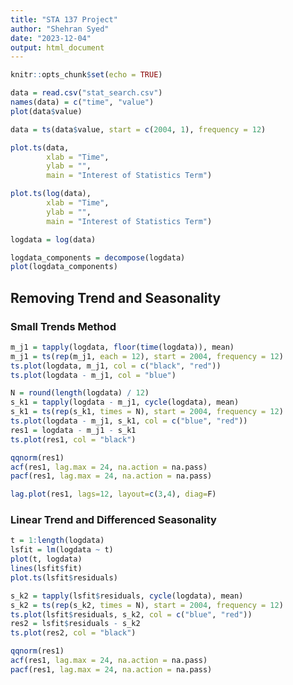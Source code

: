 ```yaml
---
title: "STA 137 Project"
author: "Shehran Syed"
date: "2023-12-04"
output: html_document
---
```


```r
knitr::opts_chunk$set(echo = TRUE)
```

```r
data = read.csv("stat_search.csv")
names(data) = c("time", "value")
plot(data$value)
```

```r
data = ts(data$value, start = c(2004, 1), frequency = 12)

plot.ts(data,
        xlab = "Time",
        ylab = "",
        main = "Interest of Statistics Term")

plot.ts(log(data),
        xlab = "Time",
        ylab = "",
        main = "Interest of Statistics Term")
```

```r
logdata = log(data)
```

```r
logdata_components = decompose(logdata)
plot(logdata_components)
```

## Removing Trend and Seasonality

### Small Trends Method

```r
m_j1 = tapply(logdata, floor(time(logdata)), mean)
m_j1 = ts(rep(m_j1, each = 12), start = 2004, frequency = 12)
ts.plot(logdata, m_j1, col = c("black", "red"))
ts.plot(logdata - m_j1, col = "blue")
```

```r
N = round(length(logdata) / 12)
s_k1 = tapply(logdata - m_j1, cycle(logdata), mean)
s_k1 = ts(rep(s_k1, times = N), start = 2004, frequency = 12)
ts.plot(logdata - m_j1, s_k1, col = c("blue", "red"))
res1 = logdata - m_j1 - s_k1
ts.plot(res1, col = "black")
```

```r
qqnorm(res1)
acf(res1, lag.max = 24, na.action = na.pass)
pacf(res1, lag.max = 24, na.action = na.pass)
```

```r
lag.plot(res1, lags=12, layout=c(3,4), diag=F)
```

### Linear Trend and Differenced Seasonality

```r
t = 1:length(logdata)
lsfit = lm(logdata ~ t)
plot(t, logdata)
lines(lsfit$fit)
plot.ts(lsfit$residuals)
```

```r

s_k2 = tapply(lsfit$residuals, cycle(logdata), mean)
s_k2 = ts(rep(s_k2, times = N), start = 2004, frequency = 12)
ts.plot(lsfit$residuals, s_k2, col = c("blue", "red"))
res2 = lsfit$residuals - s_k2
ts.plot(res2, col = "black")
```

```r
qqnorm(res1)
acf(res1, lag.max = 24, na.action = na.pass)
pacf(res1, lag.max = 24, na.action = na.pass)
```

